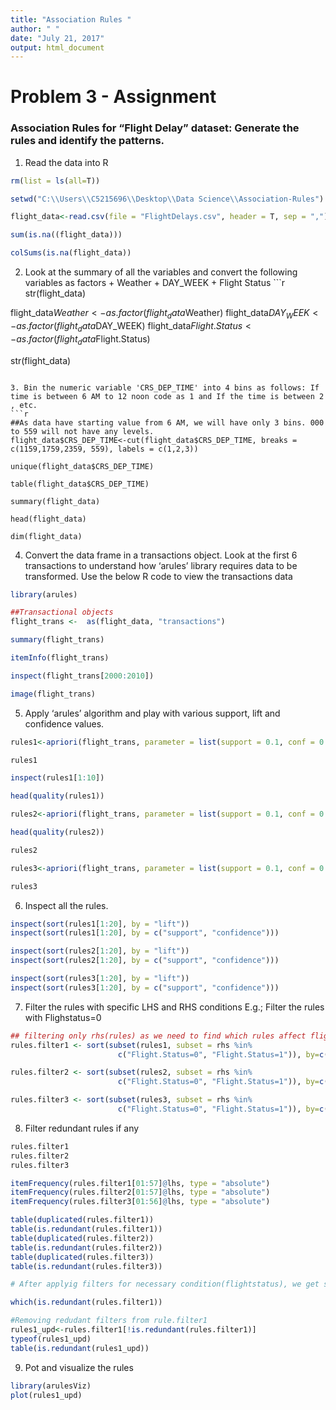 ---
title: "Association Rules "
author: " "
date: "July 21, 2017"
output: html_document
---
# Problem 3 - Assignment
### Association Rules for "Flight Delay" dataset: Generate the rules and identify the patterns. 

1. Read the data into R

```{r, echo=T}
rm(list = ls(all=T))

setwd("C:\\Users\\C5215696\\Desktop\\Data Science\\Association-Rules")

flight_data<-read.csv(file = "FlightDelays.csv", header = T, sep = ",")

sum(is.na((flight_data)))

colSums(is.na(flight_data))
```


2. Look at the summary of all the variables and convert the following variables as factors 
        + Weather 
        + DAY_WEEK 
        + Flight Status
```{r}
str(flight_data)

flight_data$Weather<-as.factor(flight_data$Weather)
flight_data$DAY_WEEK<-as.factor(flight_data$DAY_WEEK)
flight_data$Flight.Status<-as.factor(flight_data$Flight.Status)

str(flight_data)
```

3. Bin the numeric variable 'CRS_DEP_TIME' into 4 bins as follows: If time is between 6 AM to 12 noon code as 1 and If the time is between 2 , etc.
```{r}
##As data have starting value from 6 AM, we will have only 3 bins. 000 to 559 will not have any levels.
flight_data$CRS_DEP_TIME<-cut(flight_data$CRS_DEP_TIME, breaks = c(1159,1759,2359, 559), labels = c(1,2,3))

unique(flight_data$CRS_DEP_TIME)

table(flight_data$CRS_DEP_TIME)

summary(flight_data)

head(flight_data)

dim(flight_data)

```

4. Convert the data frame in a transactions object. Look at the first 6 transactions to understand how 'arules' library requires data to be transformed. Use the below R code to view the transactions data 
```{r}
library(arules)

##Transactional objects
flight_trans <-  as(flight_data, "transactions")

summary(flight_trans)

itemInfo(flight_trans)

inspect(flight_trans[2000:2010])

image(flight_trans)
```

5. Apply 'arules' algorithm and play with various support, lift and confidence values.
```{r}
rules1<-apriori(flight_trans, parameter = list(support = 0.1, conf = 0.1, target = 'rules', minlen = 3))

rules1

inspect(rules1[1:10])

head(quality(rules1))

rules2<-apriori(flight_trans, parameter = list(support = 0.1, conf = 0.2, target = 'rules', minlen = 3))

head(quality(rules2))

rules2

rules3<-apriori(flight_trans, parameter = list(support = 0.1, conf = 0.5, target = 'rules', minlen = 3))

rules3
```

6. Inspect all the rules.
```{r}

inspect(sort(rules1[1:20], by = "lift"))
inspect(sort(rules1[1:20], by = c("support", "confidence")))

inspect(sort(rules2[1:20], by = "lift"))
inspect(sort(rules2[1:20], by = c("support", "confidence")))

inspect(sort(rules3[1:20], by = "lift"))
inspect(sort(rules3[1:20], by = c("support", "confidence")))
```

7. Filter the rules with specific LHS and RHS conditions 
E.g.; Filter the rules with Flighstatus=0
```{r}
## filtering only rhs(rules) as we need to find which rules affect flightstatus the most and more over rules with > 2 elements will be rendered because we supplied minlen=3 
rules.filter1 <- sort(subset(rules1, subset = rhs %in% 
                        c("Flight.Status=0", "Flight.Status=1")), by=c("support", "confidence"))

rules.filter2 <- sort(subset(rules2, subset = rhs %in% 
                        c("Flight.Status=0", "Flight.Status=1")), by=c("support", "confidence"))

rules.filter3 <- sort(subset(rules3, subset = rhs %in% 
                        c("Flight.Status=0", "Flight.Status=1")), by=c("support", "confidence"))

```

8. Filter redundant rules if any
```{r}

rules.filter1
rules.filter2
rules.filter3

itemFrequency(rules.filter1[01:57]@lhs, type = "absolute")
itemFrequency(rules.filter2[01:57]@lhs, type = "absolute")
itemFrequency(rules.filter3[01:56]@lhs, type = "absolute")

table(duplicated(rules.filter1))
table(is.redundant(rules.filter1))
table(duplicated(rules.filter2))
table(is.redundant(rules.filter2))
table(duplicated(rules.filter3))
table(is.redundant(rules.filter3))

# After applyig filters for necessary condition(flightstatus), we get same rules in all three variables. Hence using rule.filter1 for our analysis.

which(is.redundant(rules.filter1))

#Removing redudant filters from rule.filter1
rules1_upd<-rules.filter1[!is.redundant(rules.filter1)]
typeof(rules1_upd)
table(is.redundant(rules1_upd))
```

9. Pot and visualize the rules
```{r}
library(arulesViz)
plot(rules1_upd)
```
